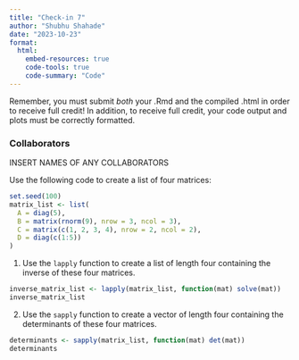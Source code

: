 ```yaml
---
title: "Check-in 7"
author: "Shubhu Shahade"
date: "2023-10-23"
format: 
  html:
    embed-resources: true
    code-tools: true
    code-summary: "Code"
---
```


Remember, you must submit *both* your .Rmd and the compiled .html in order to receive full credit! In addition, to receive full credit, your code output and plots must be correctly formatted.

### Collaborators

INSERT NAMES OF ANY COLLABORATORS

Use the following code to create a list of four matrices:

```r
set.seed(100)
matrix_list <- list(
  A = diag(5),
  B = matrix(rnorm(9), nrow = 3, ncol = 3),
  C = matrix(c(1, 2, 3, 4), nrow = 2, ncol = 2),
  D = diag(c(1:5))
)
```

1. Use the `lapply` function to create a list of length four containing the inverse of these four matrices.
```r
inverse_matrix_list <- lapply(matrix_list, function(mat) solve(mat))
inverse_matrix_list

```

2. Use the `sapply` function to create a vector of length four containing the determinants of these four matrices.
```r
determinants <- sapply(matrix_list, function(mat) det(mat))
determinants

```